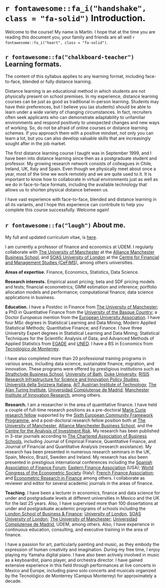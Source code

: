 # `r fontawesome::fa_i("handshake", class = "fa-solid")` Introduction. 

Welcome to the course! My name is Martín. I hope that at the time you are reading this document you, your family and friends are all well `r fontawesome::fa_i("heart", class = "fa-solid")`.

<!-- ## Perfil de egreso (en español). -->

<!-- This course contributes to developing the following professional profile. -->

<!-- El egresado y la egresada de la licenciatura en finanzas internacionales comprende el funcionamiento de los mercados económico-financieros e implementa modelos cuantitativos para analizar y ejecutar estrategias de financiamiento e inversión en un ambiente de incertidumbre. El graduado toma decisiones financieras innovadoras basadas en el análisis de datos, la creación de valor económico, y su conducta profesional es coherente con altos estándares éticos. Además, es consciente de su responsabilidad en la solución de los retos sociales y ambientales en el contexto de las finanzas sostenibles. Las habilidades y competencias del egresado son congruentes con las demandas de la industria 4.0 al incorporar lenguajes computacionales y aplicaciones tecnológicas para el análisis de Big Data, automatización de análisis financiero, y el desarrollo de algoritmos usados en *machine learning* e inteligencia artificial para abordar los retos de la industria financiera. Su perfil le permite reaccionar y adaptarse ágilmente a los cambios vertiginosos de la industria y los mercados financieros, hacer investigación aplicada, y proponer nuevas soluciones de valor a negocios tradicionales y FinTech. -->

## `r fontawesome::fa("chalkboard-teacher")` Learning formats.

The content of this syllabus applies to any learning format, including face-to-face, blended or fully distance learning. 

Distance learning is an educational method in which students are not physically present on school premises. In my experience, distance learning courses can be just as good as traditional in-person learning. Students may have their preferences, but I believe you (as students) should be able to learn under a wide variety of changing circumstances. In fact, recruiters often seek applicants who can demonstrate adaptability to unfamiliar environments and respond positively to unexpected changes and new ways of working. So, do not be afraid of online courses or distance learning schemes. If you approach them with a positive mindset, not only you can learn a lot, but you can also develop valuable skills that are increasingly sought after in the job market.

The first distance learning course I taught was in September 1999, and I have been into distance learning since then as a postgraduate student and professor. My growing research network consists of colleagues in Chile, Ireland, UK, Italy and Spain. Even though we physically meet about once a year, most of the time we work remotely and we are quite used to it. It is important to know how to collaborate in virtual environments just as well as we do in face-to-face formats, including the available technology that allows us to shorten physical distance between us. 

I have vast experience with face-to-face, blended and distance learning in all its variants, and I hope this experience can contribute to help you complete this course successfully. Welcome again!

## `r fontawesome::fa("laugh")` About me.

My full and updated curriculum vitae, is [here](https://mlozanoqf.github.io/resume/).

I am currently a professor of finance and economics at UDEM. I regularly collaborate with [The University of Manchester](https://www.manchester.ac.uk/) at the [Alliance Manchester Business School](https://www.alliancembs.manchester.ac.uk/), and [SOAS University of London](https://www.soas.ac.uk/) at the [Centre for Financial and Management Studies (CeFiMS)](https://www.cefims.ac.uk/), among others universities.

**Areas of expertise.** Finance, Economics, Statistics, Data Science.

**Research interests.** Empirical asset pricing; beta and SDF pricing models and tests; financial econometrics; GMM estimation and inference; portfolio allocation models and performance; computational finance; data science applications in business.

**Education.** I have a Postdoc in Finance from [The University of Manchester](https://www.manchester.ac.uk/); a PhD in Quantitative Finance from the [University of the Basque Country](https://www.ehu.eus/en/en-home); a Doctor *Europaeus* mention from the [European University Association](https://eua.eu/). I have four MSc degrees in Statistical Learning and Data Mining; Modern Applied Statistical Methods; Quantitative Finance; and Finance. I have three University Expert degrees in Statistical Learning and Data Mining; Statistical Techniques for the Scientific Analysis of Data; and Advanced Methods of Applied Statistics from [EGADE](https://egade.tec.mx/es/home) and [UNED](https://www.uned.es/universidad/inicio.html). I have a BS in Economics from [Tecnológico de Monterrey](https://tec.mx/es). 

I have also completed more than 20 professional training programs in various areas, including data science, sustainable finance, migration, and innovation. These programs were offered by prestigious institutions such as [Strathclyde Business School](https://www.strath.ac.uk/business/), [University of Bath](https://www.bath.ac.uk/), [Duke University](https://duke.edu/), [RISIS Research Infrastructure for Science and Innovation Policy Studies](https://www.risis2.eu/), [Università della Svizzera Italiana](https://www.usi.ch/it), [AIT Austrian Institute of Technology](https://www.ait.ac.at/en/), [The Alan Turing Institute](https://www.turing.ac.uk/), [Universidad Complutense de Madrid](https://www.ucm.es/), [Manchester Institute of Innovation Research](https://www.mioir.manchester.ac.uk/), among others.

**Research.** I am a researcher in the area of quantitative finance. I have held a couple of full-time research positions as a pre-doctoral [Marie Curie research fellow](https://marie-sklodowska-curie-actions.ec.europa.eu/actions/postdoctoral-fellowships) supported by the [Sixth European Community Framework Programme](https://ec.europa.eu/commission/presscorner/detail/en/MEMO_02_152), and a post-doctoral research fellow position both at [The University of Manchester](https://www.manchester.ac.uk/), [Alliance Manchester Business School](https://www.alliancembs.manchester.ac.uk/), and the [Centre for the Analysis of Investment Risk](https://www.alliancembs.manchester.ac.uk/research/accounting-and-finance/centre-for-the-analysis-of-investment-risk/). My research has been published in 3-star journals according to [The Chartered Association of Business Schools](https://charteredabs.org/), including Journal of Empirical Finance, Quantitative Finance, and Journal of Financial and Quantitative Analysis (research assistance). My research has been presented in numerous research seminars in the UK, Spain, Mexico, Brazil, Sweden and Ireland. My research has also been presented in prestigious international conferences including the [Spanish Association of Finance Forum](https://finance-forum.es/); [Eastern Finance Association](https://easternfinance.org/) (USA); [World Congress of the Econometric Society](https://www.econometricsociety.org/) (Italy); [French Finance Association](https://www.affi.asso.fr/en); and [Econometric Research in Finance](https://www.erfin.org/journal/index.php/erfin) among others. I collaborate as reviewer and editor for several academic journals in the areas of finance.

**Teaching.** I have been a lecturer in economics, finance and data science for under and postgraduate levels at different universities in Mexico and the UK for the last 25 years. Also, I have supervised more than 100 dissertations at under and postgraduate academic programs of schools including the [London School of Business & Finance](https://www.lsbf.org.uk/); [University of London](https://www.london.ac.uk/), [SOAS University of London](https://www.soas.ac.uk/); [The University of Manchester](https://www.manchester.ac.uk/); [Universidad Complutense de Madrid](https://www.ucm.es/), UDEM, among others. Also, I have experience in continuous education, consulting, and executive training in the area of finance.

<!-- [^1]: The Chartered Association of Business Schools is considered the voice of the UK's business and management education sector. According to ABS, all 3 stars rated journals publish original and well executed research papers and are highly regarded. These journals typically have good submission rates and are very selective in what they publish. Papers are heavily refereed in 3 stars rated journals. -->

<!-- This is my teaching philosophy in 100 words: *The time and the brain are resources and constraints as both restrict the amount of time available to learn. We understand this at the university, so we use these resources efficiently. Here, we stimulate our mental capacity to create and innovate by doing research; and we teach how to think and learn in a systematic and scientific manner. Here, we promote the most fundamental human values to build a prosperous society. I love teaching almost as much as doing research because every semester represents a new opportunity to further enhance our lives by learning the most given our time constraints.* -->

I have a passion for art, particularly painting and music, as they embody the expression of human creativity and imagination. During my free time, I enjoy playing my Yamaha digital piano. I have also been actively involved in music as a keyboardist, piano player, and orchestra director. I have gained extensive experience in this field through performances at live concerts in Mexico and Europe, including piano solo concerts and musicals organized by the Tecnológico de Monterrey (Campus Monterrey) for approximately a decade.
